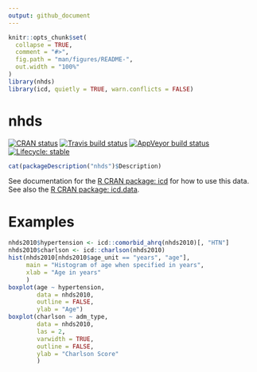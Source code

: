 ```yaml
---
output: github_document
---
```


<!-- 
rmarkdown::render("README.Rmd")
#-->

```r
knitr::opts_chunk$set(
  collapse = TRUE,
  comment = "#>",
  fig.path = "man/figures/README-",
  out.width = "100%"
)
library(nhds)
library(icd, quietly = TRUE, warn.conflicts = FALSE)
```
# nhds

<!-- badges: start -->
[![CRAN status](https://www.r-pkg.org/badges/version/nhds)](https://CRAN.R-project.org/package=nhds)
[![Travis build status](https://travis-ci.org/jackwasey/nhds.svg?branch=master)](https://travis-ci.org/jackwasey/nhds)
[![AppVeyor build status](https://ci.appveyor.com/api/projects/status/github/jackwasey/nhds?branch=master&svg=true)](https://ci.appveyor.com/project/jackwasey/nhds)
[![Lifecycle: stable](https://img.shields.io/badge/lifecycle-stable-brightgreen.svg)](https://www.tidyverse.org/lifecycle/#stable)
<!-- badges: end -->


```r
cat(packageDescription("nhds")$Description)
```

See documentation for the [R CRAN package: icd](https://jackwasey.github.io/icd/) for how to use this data. See also the [R CRAN package: icd.data](https://cran.r-project.org/package=icd.data).

# Examples

```r
nhds2010$hypertension <- icd::comorbid_ahrq(nhds2010)[, "HTN"]
nhds2010$charlson <- icd::charlson(nhds2010)
hist(nhds2010[nhds2010$age_unit == "years", "age"],
     main = "Histogram of age when specified in years", 
     xlab = "Age in years"
     )
boxplot(age ~ hypertension, 
        data = nhds2010,
        outline = FALSE,
        ylab = "Age")
boxplot(charlson ~ adm_type, 
        data = nhds2010,
        las = 2, 
        varwidth = TRUE, 
        outline = FALSE,
        ylab = "Charlson Score"
        )
```
